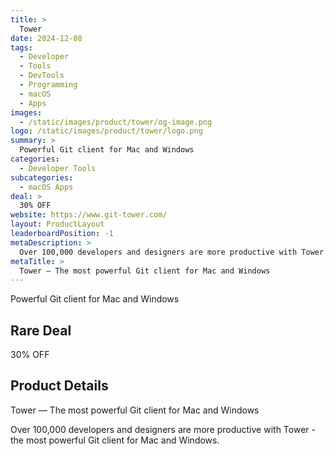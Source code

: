 ```yaml
---
title: >
  Tower
date: 2024-12-08
tags:
  - Developer
  - Tools
  - DevTools
  - Programming
  - macOS
  - Apps
images:
  - /static/images/product/tower/og-image.png
logo: /static/images/product/tower/logo.png
summary: >
  Powerful Git client for Mac and Windows
categories:
  - Developer Tools
subcategories:
  - macOS Apps
deal: >
  30% OFF
website: https://www.git-tower.com/
layout: ProductLayout
leaderboardPosition: -1
metaDescription: >
  Over 100,000 developers and designers are more productive with Tower - the most powerful Git client for Mac and Windows.
metaTitle: >
  Tower — The most powerful Git client for Mac and Windows
---
```

Powerful Git client for Mac and Windows

## Rare Deal

30% OFF

## Product Details

Tower — The most powerful Git client for Mac and Windows

Over 100,000 developers and designers are more productive with Tower - the most powerful Git client for Mac and Windows.
